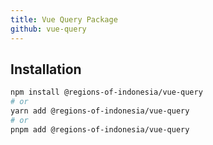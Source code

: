 ```yaml
---
title: Vue Query Package
github: vue-query
---
```



<PackageBadges name="vue-query" alpha />

## Installation

```bash
npm install @regions-of-indonesia/vue-query
# or
yarn add @regions-of-indonesia/vue-query
# or
pnpm add @regions-of-indonesia/vue-query
```
